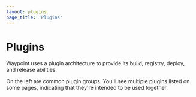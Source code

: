 ```yaml
---
layout: plugins
page_title: 'Plugins'
---
```


# Plugins

Waypoint uses a plugin architecture to provide its build, registry, deploy, and release abilities.

On the left are common plugin groups. You'll see multiple plugins listed on some pages, indicating
that they're intended to be used together.

